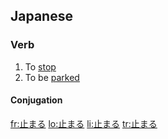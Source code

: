 ==Japanese==
{{ja-kanjitab|止}}

===Verb===
{{ja-verb|kk|type=1|tr=intrans|hira=とまる|rom=tomaru}}

# To [[stop]]
# To be [[park]]ed

====Conjugation====
{{ja-go-ru|止ま|とま|toma}}

[[fr:止まる]]
[[lo:止まる]]
[[li:止まる]]
[[tr:止まる]]